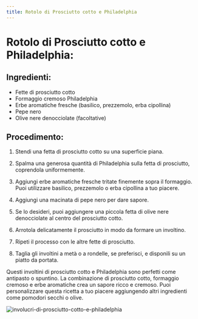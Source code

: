 ```yaml
---
title: Rotolo di Prosciutto cotto e Philadelphia
---
```


# Rotolo di Prosciutto cotto e Philadelphia:

## Ingredienti:

- Fette di prosciutto cotto
- Formaggio cremoso Philadelphia
- Erbe aromatiche fresche (basilico, prezzemolo, erba cipollina)
- Pepe nero
- Olive nere denocciolate (facoltative)

## Procedimento:

1. Stendi una fetta di prosciutto cotto su una superficie piana.

2. Spalma una generosa quantità di Philadelphia sulla fetta di prosciutto, coprendola uniformemente.

3. Aggiungi erbe aromatiche fresche tritate finemente sopra il formaggio. Puoi utilizzare basilico, prezzemolo o erba cipollina a tuo piacere.

4. Aggiungi una macinata di pepe nero per dare sapore.

5. Se lo desideri, puoi aggiungere una piccola fetta di olive nere denocciolate al centro del prosciutto cotto.

6. Arrotola delicatamente il prosciutto in modo da formare un involtino.

7. Ripeti il processo con le altre fette di prosciutto.

8. Taglia gli involtini a metà o a rondelle, se preferisci, e disponili su un piatto da portata.

Questi involtini di prosciutto cotto e Philadelphia sono perfetti come antipasto o spuntino. La combinazione di prosciutto cotto, formaggio cremoso e erbe aromatiche crea un sapore ricco e cremoso. Puoi personalizzare questa ricetta a tuo piacere aggiungendo altri ingredienti come pomodori secchi o olive.

<img
  src="https://source.unsplash.com/un-primo-piano-di-carne-su-un-piatto-su-un-tavolo-IlLPvfbqsHo"
  alt="involucri-di-prosciutto-cotto-e-philadelphia"
/>

